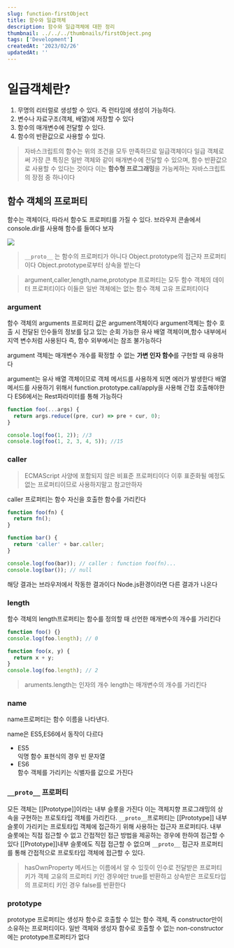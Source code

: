 ```yaml
---
slug: function-firstObject
title: 함수와 일급객체
description: 함수와 일급객체에 대한 정리
thumbnail: ../../../thumbnails/firstObject.png
tags: ['Development']
createdAt: '2023/02/26'
updatedAt: ''
---
```


# 일급객체란?

1. 무명의 리터럴로 생성할 수 있다. 즉 런타임에 생성이 가능하다.
2. 변수나 자료구조(객체, 배열)에 저장할 수 있다
3. 함수의 매개변수에 전달할 수 있다.
4. 함수의 반환값으로 사용할 수 있다.

> 자바스크립트의 함수는 위의 조건을 모두 만족하므로 일급객체이다
> 일급 객체로써 가장 큰 특징은 일반 객체와 같이 매개변수에 전달할 수 있으며, 함수 반환값으로 사용할 수 있다는 것이다
> 이는 **함수형 프로그래밍**을 가능케하는 자바스크립트의 장점 중 하나이다

## 함수 객체의 프로퍼티

함수는 객체이다, 따라서 함수도 프로퍼티를 가질 수 있다.
브라우저 콘솔에서 console.dir를 사용해 함수를 들여다 보자

![ ](./image.png)

> `__proto__` 는 함수의 프로퍼티가 아니다
> Object.prototype의 접근자 프로퍼티이다
> Object.prototype로부터 상속을 받는다

> argument,caller,length,name,prototype 프로퍼티는 모두 함수 객체의 데이터 프로퍼티이다
> 이들은 일반 객체에는 없는 함수 객체 고유 프로퍼티이다

### argument

함수 객체의 arguments 프로퍼티 값은 argument객체이다
argument객체는 함수 호출 시 전달된 인수들의 정보를 담고 있는 순회 가능한 유사 배열 객체이며,함수 내부에서 지역 변수처럼 사용된다 즉, 함수 외부에서는 참조 불가능하다

argument 객체는 매개변수 개수를 확정할 수 없는 **가변 인자 함수**를 구현할 때 유용하다

argument는 유사 배열 객체이므로 객체 메서드를 사용하게 되면 에러가 발생한다
배열 메서드를 사용하기 위해서 function.prototype.call/apply을 사용해 간접 호출해야한다
ES6에서는 Rest파라미터를 통해 가능하다

```js
function foo(...args) {
  return args.reduce((pre, cur) => pre + cur, 0);
}

console.log(foo(1, 2)); //3
console.log(foo(1, 2, 3, 4, 5)); //15
```

### caller

> ECMAScript 사양에 포함되지 않은 비표준 프로퍼티이다
> 이후 표준화될 예정도 없는 프로퍼티이므로 사용하지말고 참고만하자

caller 프로퍼티는 함수 자신을 호출한 함수를 가리킨다

```js
function foo(fn) {
  return fn();
}

function bar() {
  return 'caller' + bar.caller;
}

console.log(foo(bar)); // caller : function foo(fn)...
console.log(bar()); // null
```

해당 결과는 브라우저에서 작동한 결과이다 Node.js환경이라면 다른 결과가 나온다

### length

함수 객체의 length프로퍼티는 함수를 정의할 때 선언한 매개변수의 개수를 가리킨다

```js
function foo() {}
console.log(foo.length); // 0

function foo(x, y) {
  return x + y;
}
console.log(foo.length); // 2
```

> aruments.length는 인자의 개수
> length는 매개변수의 개수를 가리킨다

### name

name프로퍼티는 함수 이름을 나타낸다.

name은 ES5,ES6에서 동작이 다르다

- ES5<br/>익명 함수 표현식의 경우 빈 문자열
- ES6<br/>함수 객체를 가리키는 식별자를 값으로 가진다

### `__proto__` 프로퍼티

모든 객체는 [[Prototype]]이라는 내부 슬롯을 가진다 이는 객체지향 프로그래밍의 상속을 구현하는 프로토타입 객체를 가리킨다.
`__proto__`프로퍼티는 [[Prototype]] 내부 슬롯이 가리키는 프로토타입 객체에 접근하기 위해 사용하는 접근자 프로퍼티다. 내부 슬롯에는 직접 접근할 수 없고 간접적인 접근 방법을 제공하는 경우에 한하여 접근할 수 있다 [[Prototype]]내부 슬롯에도 직접 접근할 수 없으며 `__proto__` 접근자 프로퍼티를 통해 간접적으로 프로토타입 객체에 접근할 수 있다.

> hasOwnProperty 메서드는
> 이름에서 알 수 있듯이 인수로 전달받은 프로퍼티 키가 객체 고유의 프로퍼티 키인 경우에만 true를 반환하고 상속받은 프로토타입의 프로퍼티 키인 경우 false를 반환한다

### prototype

prototype 프로퍼티는 생성자 함수로 호출할 수 있는 함수 객체, 즉 constructor만이 소유하는 프로퍼티이다. 일반 객체와 생성자 함수로 호출할 수 없는 non-constructor에는 prototype프로퍼티가 없다
